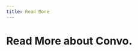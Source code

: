 ---
title: Read More
---


# Read More about Convo.

<style global="true">{`
main {
    width: 100%;
}
.max-w-screen-md {
    max-width: 900px;
}
`}</style>

<div style={{"marginTop":"20px","display":"grid","alignItems":"center","gridTemplateColumns":"repeat(auto-fit, minmax(270px, 300px))"}}>
    <ArticleCard
        title="Decentralized Comments for Mirror"
        description="You can now comment on my Mirror entries! Here’s how I implemented it in a decentralized way."
        image="https://images.mirror-media.xyz/publication-images/d8c51ded-9ace-4788-a4c4-3dce0166a29e.jpg?height=640&width=1280"
        link="https://m1guelpf.blog/o0yDNCC9Y1QXd0l6DeUsVTrAN6bnopAeY7A4Y1bMrwg"
    />
    <ArticleCard
        title="Decentralizing the Conversation Layer of the Internet"
        description="Leveraging Ceramic to enable conversations and communities to flow across the Web"
        image="https://blog.ceramic.network/content/images/2021/08/ceramic_blog_the-convo-space_hero.png"
        link="https://blog.ceramic.network/the-convo-space-decentralizing-the-conversation-layer-of-the-internet/"
    />
    <ArticleCard
        title="Reputation Score on Web3"
        description="Track your transactions on-chain and assign a reputation score based on the value you've created in communities."
        image="https://cdn.substack.com/image/fetch/w_1456,c_limit,f_auto,q_auto:good,fl_progressive:steep/https%3A%2F%2Fbucketeer-e05bbc84-baa3-437e-9518-adb32be77984.s3.amazonaws.com%2Fpublic%2Fimages%2Fd9fdb37b-cb08-4dc4-a630-1caac78edfc4_2881x1620.png"
        link="https://coinvise.mirror.xyz/thKOFxKu3o60-YVj6Tj-pf3LUtgNKcan6DcqRd4Y37Q"
    />
    <ArticleCard
        title="What is Convo?"
        description="Convo: A Revolution in Online Social Interactions Powered by Web3."
        image="https://res-2.cloudinary.com/hjinizlaa/image/upload/q_auto/v1/ghost-blog-images/convo-art1--1-.webp"
        link="https://blog.cupoc.space/what-is-convo/"
    />
    <ArticleCard
        title="Filecoin Launchpad"
        description="Filecoin Launchpad Accelerator II: Infrastructure and Dev Tools"
        image="https://filecoin.io/uploads/142237255-9c4c2dd4-9268-4a62-ad67-abfa44be37af-1.png?c=1637765087"
        link="https://filecoin.io/blog/posts/filecoin-launchpad-accelerator-ii-infrastructure-and-dev-tools/"
    />

</div>


